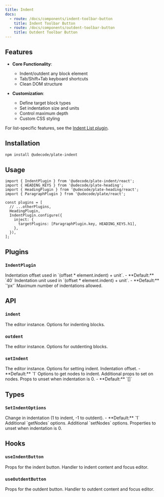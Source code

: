 ```yaml
---
title: Indent
docs:
  - route: /docs/components/indent-toolbar-button
    title: Indent Toolbar Button
  - route: /docs/components/outdent-toolbar-button
    title: Outdent Toolbar Button
---
```


<ComponentPreview name="indent-demo" />

<PackageInfo>

## Features

- **Core Functionality**:
  - Indent/outdent any block element
  - Tab/Shift+Tab keyboard shortcuts
  - Clean DOM structure

- **Customization**:
  - Define target block types
  - Set indentation size and units
  - Control maximum depth
  - Custom CSS styling

For list-specific features, see the [Indent List plugin](/docs/indent-list).

</PackageInfo>

## Installation

```bash
npm install @udecode/plate-indent
```

## Usage

```tsx
import { IndentPlugin } from '@udecode/plate-indent/react';
import { HEADING_KEYS } from '@udecode/plate-heading';
import { HeadingPlugin } from '@udecode/plate-heading/react';
import { ParagraphPlugin } from '@udecode/plate/react';

const plugins = [
  // ...otherPlugins,
  HeadingPlugin,
  IndentPlugin.configure({
    inject: {
      targetPlugins: [ParagraphPlugin.key, HEADING_KEYS.h1],
    },
  }),
];
```

## Plugins

### `IndentPlugin`

<API name="IndentPlugin">
<APIOptions>
  <APIItem name="offset" type="number" optional>
    Indentation offset used in `(offset * element.indent) + unit`.
    - **Default:** `40`
  </APIItem>
  <APIItem name="unit" type="string" optional>
    Indentation unit used in `(offset * element.indent) + unit`.
    - **Default:** `'px'`
  </APIItem>
  <APIItem name="indentMax" type="number" optional>
    Maximum number of indentations allowed.
  </APIItem>
</APIOptions>
</API>

## API

### `indent`

<API name="indent">
<APIParameters>
  <APIItem name="editor" type="PlateEditor">
    The editor instance.
  </APIItem>
  <APIItem name="options" type="SetIndentOptions" optional>
    Options for indenting blocks.
  </APIItem>
</APIParameters>
</API>

### `outdent`

<API name="outdent">
<APIParameters>
  <APIItem name="editor" type="PlateEditor">
    The editor instance.
  </APIItem>
  <APIItem name="options" type="SetIndentOptions" optional>
    Options for outdenting blocks.
  </APIItem>
</APIParameters>
</API>

### `setIndent`

<API name="setIndent">
<APIParameters>
  <APIItem name="editor" type="PlateEditor">
    The editor instance.
  </APIItem>
  <APIItem name="options" type="SetIndentOptions" optional>
    Options for setting indent.
  </APIItem>
</APIParameters>

<APIOptions type="SetIndentOptions">
  <APIItem name="offset" type="number" optional>
    Indentation offset.
    - **Default:** `1`
  </APIItem>
  <APIItem name="getNodesOptions" type="EditorNodesOptions" optional>
    Options to get nodes to indent.
  </APIItem>
  <APIItem name="setNodesProps" type="object" optional>
    Additional props to set on nodes.
  </APIItem>
  <APIItem name="unsetNodesProps" type="string[]" optional>
    Props to unset when indentation is 0.
    - **Default:** `[]`
  </APIItem>
</APIOptions>
</API>

## Types

### `SetIndentOptions`

<API name="SetIndentOptions">
<APIOptions>
  <APIItem name="offset" type="number">
    Change in indentation (1 to indent, -1 to outdent).
    - **Default:** `1`
  </APIItem>
  <APIItem name="getNodesOptions" type="EditorNodesOptions<V>">
    Additional `getNodes` options.
  </APIItem>
  <APIItem name="setNodesProps" type="object">
    Additional `setNodes` options.
  </APIItem>
  <APIItem name="unsetNodesProps" type="string[]">
    Properties to unset when indentation is 0.
  </APIItem>
</APIOptions>
</API>

## Hooks

### `useIndentButton`

<API name="useIndentButton">
<APIReturns type="object">
  <APIItem name="props" type="object">
    Props for the indent button.
  </APIItem>
  <APIOptions type="props">
    <APIItem name="onClick" type="function">
      Handler to indent content and focus editor.
    </APIItem>
  </APIOptions>
</APIReturns>
</API>

### `useOutdentButton`

<API name="useOutdentButton">
<APIReturns type="object">
  <APIItem name="props" type="object">
    Props for the outdent button.
  </APIItem>
  <APIOptions type="props">
    <APIItem name="onClick" type="function">
      Handler to outdent content and focus editor.
    </APIItem>
  </APIOptions>
</APIReturns>
</API>